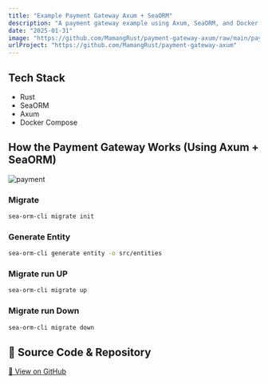 ```yaml
---
title: "Example Payment Gateway Axum + SeaORM"
description: "A payment gateway example using Axum, SeaORM, and Docker Compose."
date: "2025-01-31"
image: "https://github.com/MamangRust/payment-gateway-axum/raw/main/payment_gateway.png?raw=true"
urlProject: "https://github.com/MamangRust/payment-gateway-axum"
---
```


## Tech Stack

- Rust
- SeaORM
- Axum
- Docker Compose



## How the Payment Gateway Works (Using Axum + SeaORM)

<img src="https://github.com/MamangRust/payment-gateway-axum/raw/main/payment_gateway.png" alt="payment" />

### Migrate

```sh
sea-orm-cli migrate init
```

### Generate Entity

```sh
sea-orm-cli generate entity -o src/entities
```

### Migrate run UP

```sh
sea-orm-cli migrate up
```

### Migrate run Down

```sh
sea-orm-cli migrate down
```




## 🔗 Source Code & Repository
[📌 View on GitHub](https://github.com/MamangRust/payment-gateway-axum)